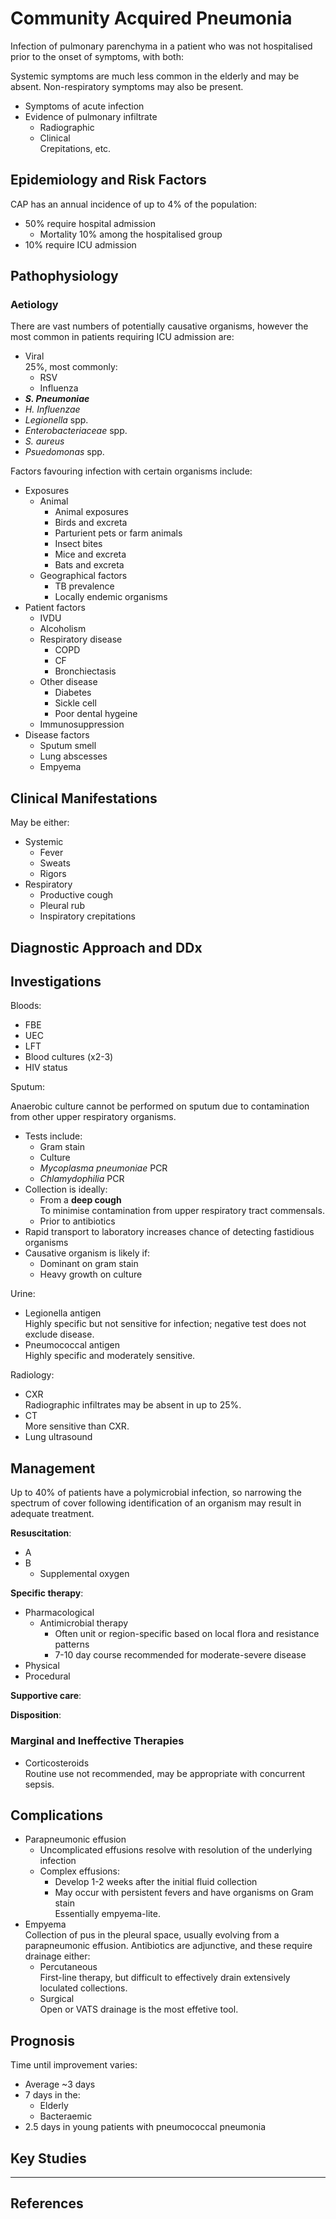 # Community Acquired Pneumonia

Infection of pulmonary parenchyma in a patient who was not hospitalised prior to the onset of symptoms, with both:

:::column-margin
Systemic symptoms are much less common in the elderly and may be absent. Non-respiratory symptoms may also be present.
:::

* Symptoms of acute infection
* Evidence of pulmonary infiltrate
    * Radiographic
    * Clinical\
    Crepitations, etc.
     

## Epidemiology and Risk Factors

CAP has an annual incidence of up to 4% of the population:

* 50% require hospital admission
    * Mortality 10% among the hospitalised group
* 10% require ICU admission


## Pathophysiology

### Aetiology

There are vast numbers of potentially causative organisms, however the most common in patients requiring ICU admission are:

* Viral\
25%, most commonly:
    * RSV
    * Influenza
* ***S. Pneumoniae***
* *H. Influenzae*
* *Legionella* spp.
* *Enterobacteriaceae* spp.
* *S. aureus*
* *Psuedomonas* spp.


Factors favouring infection with certain organisms include:

* Exposures
    * Animal
        * Animal exposures
        * Birds and excreta
        * Parturient pets or farm animals
        * Insect bites
        * Mice and excreta
        * Bats and excreta
    * Geographical factors
        * TB prevalence
        * Locally endemic organisms
* Patient factors
    * IVDU
    * Alcoholism 
    * Respiratory disease
        * COPD
        * CF
        * Bronchiectasis
    * Other disease
        * Diabetes
        * Sickle cell
        * Poor dental hygeine
    * Immunosuppression  
* Disease factors
    * Sputum smell
    * Lung abscesses
    * Empyema


## Clinical Manifestations

May be either:

* Systemic
    * Fever
    * Sweats
    * Rigors
* Respiratory
    * Productive cough
    * Pleural rub
    * Inspiratory crepitations  


## Diagnostic Approach and DDx

## Investigations

Bloods:

* FBE
* UEC
* LFT
* Blood cultures (x2-3)
* HIV status


Sputum:

:::column-margin
Anaerobic culture cannot be performed on sputum due to contamination from other upper respiratory organisms.
:::

* Tests include:
    * Gram stain
    * Culture
    * *Mycoplasma pneumoniae* PCR
    * *Chlamydophilia* PCR
* Collection is ideally:
    * From a **deep cough**\
    To minimise contamination from upper respiratory tract commensals.
    * Prior to antibiotics
* Rapid transport to laboratory increases chance of detecting fastidious organisms
* Causative organism is likely if:
    * Dominant on gram stain
    * Heavy growth on culture


Urine:

* Legionella antigen\
Highly specific but not sensitive for infection; negative test does not exclude disease.
* Pneumococcal antigen\
Highly specific and moderately sensitive.

Radiology:

* CXR\
Radiographic infiltrates may be absent in up to 25%.
* CT\
More sensitive than CXR.
* Lung ultrasound

## Management

:::info
Up to 40% of patients have a polymicrobial infection, so narrowing the spectrum of cover following identification of an organism may result in adequate treatment.
:::

**Resuscitation**:\

* A
* B
    * Supplemental oxygen

**Specific therapy**:

* Pharmacological
     * Antimicrobial therapy
        * Often unit or region-specific based on local flora and resistance patterns
        * 7-10 day course recommended for moderate-severe disease
* Physical
* Procedural

**Supportive care**:

**Disposition**:

### Marginal and Ineffective Therapies

* Corticosteroids\
Routine use not recommended, may be appropriate with concurrent sepsis.


## Complications

* Parapneumonic effusion
    * Uncomplicated effusions resolve with resolution of the underlying infection
    * Complex effusions:
        * Develop 1-2 weeks after the initial fluid collection
        * May occur with persistent fevers and have organisms on Gram stain\
        Essentially empyema-lite.
* Empyema\
Collection of pus in the pleural space, usually evolving from a parapneumonic effusion. Antibiotics are adjunctive, and these require drainage either:
    * Percutaneous\
    First-line therapy, but difficult to effectively drain extensively loculated collections.
    * Surgical\
    Open or VATS drainage is the most effetive tool.

## Prognosis

Time until improvement varies:

* Average ~3 days
* 7 days in the:
    * Elderly
    * Bacteraemic
* 2.5 days in young patients with pneumococcal pneumonia 

## Key Studies


---

## References